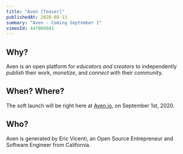```yaml
---
title: "Aven [Teaser]"
publishedAt: 2020-08-13
summary: "Aven - Coming September 1"
vimeoId: 447066041
---
```


## Why?

Aven is an open platform for _educators and creators_ to independently _publish_ their work, _monetize_, and _connect_ with their community.

## When? Where?

The soft launch will be right here at [Aven.io](https://aven.io), on September 1st, 2020.

## Who?

Aven is generated by Eric Vicenti, an Open Source Entrepreneur and Software Engineer from California.
